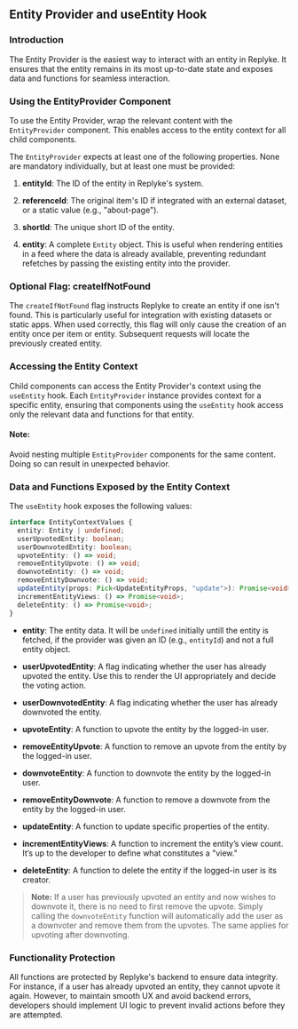 ## Entity Provider and useEntity Hook

### Introduction

The Entity Provider is the easiest way to interact with an entity in Replyke. It ensures that the entity remains in its most up-to-date state and exposes data and functions for seamless interaction.

### Using the EntityProvider Component

To use the Entity Provider, wrap the relevant content with the `EntityProvider` component. This enables access to the entity context for all child components.

The `EntityProvider` expects at least one of the following properties. None are mandatory individually, but at least one must be provided:

1. **entityId**:
   The ID of the entity in Replyke's system.

2. **referenceId**:
   The original item's ID if integrated with an external dataset, or a static value (e.g., "about-page").

3. **shortId**:
   The unique short ID of the entity.

4. **entity**:
   A complete `Entity` object. This is useful when rendering entities in a feed where the data is already available, preventing redundant refetches by passing the existing entity into the provider.

### Optional Flag: createIfNotFound

The `createIfNotFound` flag instructs Replyke to create an entity if one isn't found. This is particularly useful for integration with existing datasets or static apps. When used correctly, this flag will only cause the creation of an entity once per item or entity. Subsequent requests will locate the previously created entity.

### Accessing the Entity Context

Child components can access the Entity Provider's context using the `useEntity` hook. Each `EntityProvider` instance provides context for a specific entity, ensuring that components using the `useEntity` hook access only the relevant data and functions for that entity.

#### Note:
Avoid nesting multiple `EntityProvider` components for the same content. Doing so can result in unexpected behavior.

### Data and Functions Exposed by the Entity Context

The `useEntity` hook exposes the following values:

```typescript
interface EntityContextValues {
  entity: Entity | undefined;
  userUpvotedEntity: boolean;
  userDownvotedEntity: boolean;
  upvoteEntity: () => void;
  removeEntityUpvote: () => void;
  downvoteEntity: () => void;
  removeEntityDownvote: () => void;
  updateEntity(props: Pick<UpdateEntityProps, "update">): Promise<void>;
  incrementEntityViews: () => Promise<void>;
  deleteEntity: () => Promise<void>;
}
```

- **entity**:
  The entity data. It will be `undefined` initially untill the entity is fetched, if the provider was given an ID (e.g., `entityId`) and not a full entity object.

- **userUpvotedEntity**:
  A flag indicating whether the user has already upvoted the entity. Use this to render the UI appropriately and decide the voting action.

- **userDownvotedEntity**:
  A flag indicating whether the user has already downvoted the entity.

- **upvoteEntity**:
  A function to upvote the entity by the logged-in user.

- **removeEntityUpvote**:
  A function to remove an upvote from the entity by the logged-in user.

- **downvoteEntity**:
  A function to downvote the entity by the logged-in user.

- **removeEntityDownvote**:
  A function to remove a downvote from the entity by the logged-in user.

- **updateEntity**:
  A function to update specific properties of the entity.

- **incrementEntityViews**:
  A function to increment the entity’s view count. It’s up to the developer to define what constitutes a "view."

- **deleteEntity**:
  A function to delete the entity if the logged-in user is its creator.

> **Note:** If a user has previously upvoted an entity and now wishes to downvote it, there is no need to first remove the upvote. Simply calling the `downvoteEntity` function will automatically add the user as a downvoter and remove them from the upvotes. The same applies for upvoting after downvoting.

### Functionality Protection

All functions are protected by Replyke's backend to ensure data integrity. For instance, if a user has already upvoted an entity, they cannot upvote it again. However, to maintain smooth UX and avoid backend errors, developers should implement UI logic to prevent invalid actions before they are attempted.

